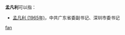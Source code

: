 '''孟凡利'''可以指：
* [[孟凡利_(1965年)|孟凡利 (1965年)]]，中共广东省委副书记、深圳市委书记

{{disambig}}

[[Category:三字孟姓人名消歧义|fan]]